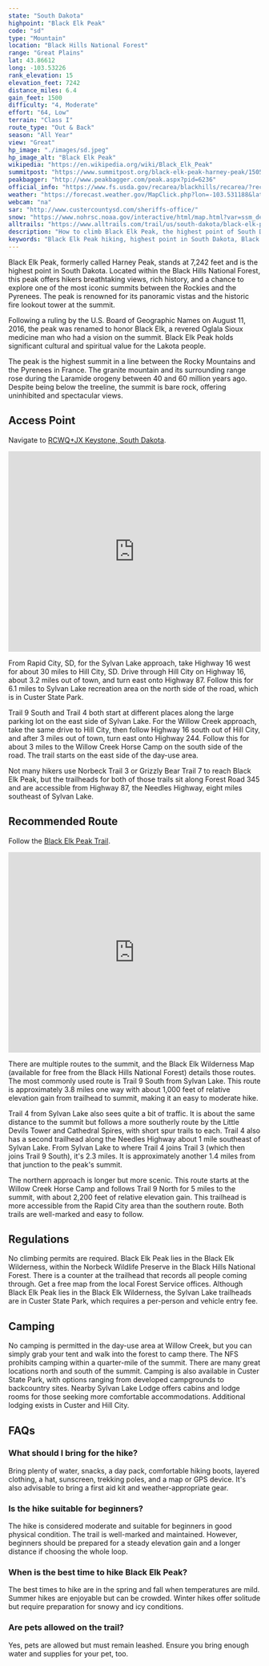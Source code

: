 ```yaml
---
state: "South Dakota"
highpoint: "Black Elk Peak"
code: "sd"
type: "Mountain"
location: "Black Hills National Forest"
range: "Great Plains"
lat: 43.86612
long: -103.53226
rank_elevation: 15
elevation_feet: 7242
distance_miles: 6.4
gain_feet: 1500
difficulty: "4, Moderate"
effort: "64, Low"
terrain: "Class I"
route_type: "Out & Back"
season: "All Year"
view: "Great"
hp_image: "./images/sd.jpeg"
hp_image_alt: "Black Elk Peak"
wikipedia: "https://en.wikipedia.org/wiki/Black_Elk_Peak"
summitpost: "https://www.summitpost.org/black-elk-peak-harney-peak/150511"
peakbagger: "http://www.peakbagger.com/peak.aspx?pid=6236"
official_info: "https://www.fs.usda.gov/recarea/blackhills/recarea/?recid=80906"
weather: "https://forecast.weather.gov/MapClick.php?lon=-103.531188&lat=43.865973"
webcam: "na"
sar: "http://www.custercountysd.com/sheriffs-office/"
snow: "https://www.nohrsc.noaa.gov/interactive/html/map.html?var=ssm_depth&min_x=-103.603285241546&min_y=43.7659744262695&max_x=-103.459092688141&max_y=43.9659744262695&bgvar=dem&shdvar=shading&title=0&width=800&height=450&font=0&lbl=m&palette=0&h_o=0&metric=0&lp=0&no_header=0&snap=1&o7=1&o9=1&o11=1&o13=1"
alltrails: "https://www.alltrails.com/trail/us/south-dakota/black-elk-peak-trail"
description: "How to climb Black Elk Peak, the highest point of South Dakota."
keywords: "Black Elk Peak hiking, highest point in South Dakota, Black Hills National Forest trails, Custer State Park hiking trails"
---
```


Black Elk Peak, formerly called Harney Peak, stands at 7,242 feet and is the highest point in South Dakota. Located within the Black Hills National Forest, this peak offers hikers breathtaking views, rich history, and a chance to explore one of the most iconic summits between the Rockies and the Pyrenees. The peak is renowned for its panoramic vistas and the historic fire lookout tower at the summit.

Following a ruling by the U.S. Board of Geographic Names on August 11, 2016, the peak was renamed to honor Black Elk, a revered Oglala Sioux medicine man who had a vision on the summit. Black Elk Peak holds significant cultural and spiritual value for the Lakota people.

The peak is the highest summit in a line between the Rocky Mountains and the Pyrenees in France. The granite mountain and its surrounding range rose during the Laramide orogeny between 40 and 60 million years ago. Despite being below the treeline, the summit is bare rock, offering uninhibited and spectacular views.

## Access Point
Navigate to <a target="_blank" href="https://maps.app.goo.gl/iC6XVKW3yWzyPJyw6">RCWQ+JX Keystone, South Dakota</a>.

<iframe src="https://www.google.com/maps/embed?pb=!1m18!1m12!1m3!1d5277.463365840136!2d-103.55813693683582!3d43.84428000330584!2m3!1f0!2f0!3f0!3m2!1i1024!2i768!4f13.1!3m3!1m2!1s0x8762cb2463a8d725%3A0xe2b4ad9c9b95f274!2sBlack%20Elk%20Peak%20Trailhead!5e0!3m2!1sen!2sus!4v1721362489276!5m2!1sen!2sus" width="100%" height="400" style="border:0;" allowfullscreen="" loading="lazy" referrerpolicy="no-referrer-when-downgrade"></iframe>

From Rapid City, SD, for the Sylvan Lake approach, take Highway 16 west for about 30 miles to Hill City, SD. Drive through Hill City on Highway 16, about 3.2 miles out of town, and turn east onto Highway 87. Follow this for 6.1 miles to Sylvan Lake recreation area on the north side of the road, which is in Custer State Park. 

Trail 9 South and Trail 4 both start at different places along the large parking lot on the east side of Sylvan Lake. For the Willow Creek approach, take the same drive to Hill City, then follow Highway 16 south out of Hill City, and after 3 miles out of town, turn east onto Highway 244. Follow this for about 3 miles to the Willow Creek Horse Camp on the south side of the road. The trail starts on the east side of the day-use area.

Not many hikers use Norbeck Trail 3 or Grizzly Bear Trail 7 to reach Black Elk Peak, but the trailheads for both of those trails sit along Forest Road 345 and are accessible from Highway 87, the Needles Highway, eight miles southeast of Sylvan Lake.

## Recommended Route
Follow the <a target="_blank" href="https://www.alltrails.com/trail/us/south-dakota/black-elk-peak-trail">Black Elk Peak Trail</a>.

<iframe class="alltrails" src="https://www.alltrails.com/widget/trail/us/south-dakota/black-elk-peak-trail?scrollZoom=false&elevationDiagram=false&u=i&sh=cmpl5n" width="100%" height="400" frameborder="0" scrolling="no" marginheight="0" marginwidth="0" title="AllTrails: Trail Guides and Maps for Hiking, Camping, and Running"></iframe>

There are multiple routes to the summit, and the Black Elk Wilderness Map (available for free from the Black Hills National Forest) details those routes. The most commonly used route is Trail 9 South from Sylvan Lake. This route is approximately 3.8 miles one way with about 1,000 feet of relative elevation gain from trailhead to summit, making it an easy to moderate hike.

Trail 4 from Sylvan Lake also sees quite a bit of traffic. It is about the same distance to the summit but follows a more southerly route by the Little Devils Tower and Cathedral Spires, with short spur trails to each. Trail 4 also has a second trailhead along the Needles Highway about 1 mile southeast of Sylvan Lake. From Sylvan Lake to where Trail 4 joins Trail 3 (which then joins Trail 9 South), it's 2.3 miles. It is approximately another 1.4 miles from that junction to the peak's summit.

The northern approach is longer but more scenic. This route starts at the Willow Creek Horse Camp and follows Trail 9 North for 5 miles to the summit, with about 2,200 feet of relative elevation gain. This trailhead is more accessible from the Rapid City area than the southern route. Both trails are well-marked and easy to follow.

## Regulations
No climbing permits are required. Black Elk Peak lies in the Black Elk Wilderness, within the Norbeck Wildlife Preserve in the Black Hills National Forest. There is a counter at the trailhead that records all people coming through. Get a free map from the local Forest Service offices. Although Black Elk Peak lies in the Black Elk Wilderness, the Sylvan Lake trailheads are in Custer State Park, which requires a per-person and vehicle entry fee.

## Camping
No camping is permitted in the day-use area at Willow Creek, but you can simply grab your tent and walk into the forest to camp there. The NFS prohibits camping within a quarter-mile of the summit. There are many great locations north and south of the summit. Camping is also available in Custer State Park, with options ranging from developed campgrounds to backcountry sites. Nearby Sylvan Lake Lodge offers cabins and lodge rooms for those seeking more comfortable accommodations. Additional lodging exists in Custer and Hill City.

## FAQs

### What should I bring for the hike?
Bring plenty of water, snacks, a day pack, comfortable hiking boots, layered clothing, a hat, sunscreen, trekking poles, and a map or GPS device. It's also advisable to bring a first aid kit and weather-appropriate gear.

### Is the hike suitable for beginners?
The hike is considered moderate and suitable for beginners in good physical condition. The trail is well-marked and maintained. However, beginners should be prepared for a steady elevation gain and a longer distance if choosing the whole loop.

### When is the best time to hike Black Elk Peak?
The best times to hike are in the spring and fall when temperatures are mild. Summer hikes are enjoyable but can be crowded. Winter hikes offer solitude but require preparation for snowy and icy conditions.

### Are pets allowed on the trail?
Yes, pets are allowed but must remain leashed. Ensure you bring enough water and supplies for your pet, too.
